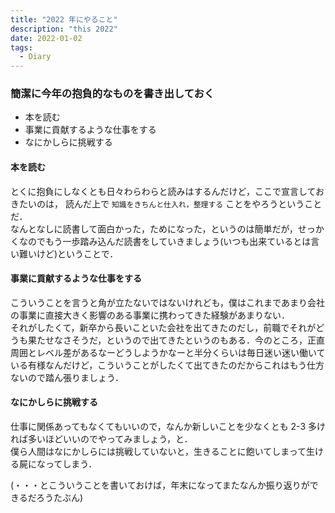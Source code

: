 ```yaml
---
title: "2022 年にやること"
description: "this 2022"
date: 2022-01-02
tags:
  - Diary
---
```


### 簡潔に今年の抱負的なものを書き出しておく

* 本を読む
* 事業に貢献するような仕事をする
* なにかしらに挑戦する

#### 本を読む

とくに抱負にしなくとも日々わらわらと読みはするんだけど，ここで宣言しておきたいのは， 読んだ上で `知識をきちんと仕入れ，整理する` ことをやろうということだ．  
なんとなしに読書して面白かった，ためになった，というのは簡単だが，せっかくなのでもう一歩踏み込んだ読書をしていきましょう(いつも出来ているとは言い難いけど)ということで．


#### 事業に貢献するような仕事をする

こういうことを言うと角が立たないではないけれども，僕はこれまであまり会社の事業に直接大きく影響のある事業に携わってきた経験があまりない．  
それがしたくて，新卒から長いこといた会社を出てきたのだし，前職でそれがどうも果たせなさそうだ，というので出てきたというのもある．今のところ，正直周囲とレベル差があるなーどうしようかなーと半分くらいは毎日迷い迷い働いている有様なんだけど，こういうことがしたくて出てきたのだからこれはもう仕方ないので踏ん張りましょう．


#### なにかしらに挑戦する

仕事に関係あってもなくてもいいので，なんか新しいことを少なくとも 2-3 多ければ多いほどいいのでやってみましょう，と．  
僕ら人間はなにかしらには挑戦していないと，生きることに飽いてしまって生ける屍になってしまう．


(・・・とこういうことを書いておけば，年末になってまたなんか振り返りができるだろうたぶん)

